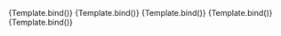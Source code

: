 
<Meta title="Components/Button/Icon" args={defaultArgs} argTypes={argTypes} />

<Canvas>
	<Story
		name="Top"
		args={{
			icon: 'add',
			iconPosition: 'top',
			label: 'Button with top icon',
			modifiers: 'ghost'
		}}
		argTypes={{
			iconPosition: {
				...argTypes.iconPosition,
				control: {
					disable: true
				}
			},
			icon: {
				...argTypes.icon,
				control: {
					disable: true
				}
			}
		}}
		play={defaultTest}>
		{Template.bind()}
	</Story>
</Canvas>

<Canvas>
	<Story
		name="Right"
		args={{
			icon: 'add',
			iconPosition: 'right',
			label: 'Button with right icon'
		}}
		argTypes={{
			iconPosition: {
				...argTypes.iconPosition,
				control: {
					disable: true
				}
			},
			icon: {
				...argTypes.icon,
				control: {
					disable: true
				}
			}
		}}
		play={defaultTest}>
		{Template.bind()}
	</Story>
</Canvas>

<Canvas>
	<Story
		name="Bottom"
		args={{
			icon: 'add',
			iconPosition: 'bottom',
			label: 'Button with bottom icon',
			modifiers: 'ghost'
		}}
		argTypes={{
			iconPosition: {
				...argTypes.iconPosition,
				control: {
					disable: true
				}
			},
			icon: {
				...argTypes.icon,
				control: {
					disable: true
				}
			}
		}}
		play={defaultTest}>
		{Template.bind()}
	</Story>
</Canvas>

<Canvas>
	<Story
		name="Left"
		args={{
			icon: 'add',
			label: 'Button with left icon'
		}}
		argTypes={{
			iconPosition: {
				...argTypes.iconPosition,
				control: {
					disable: true
				}
			},
			icon: {
				...argTypes.icon,
				control: {
					disable: true
				}
			}
		}}
		play={defaultTest}>
		{Template.bind()}
	</Story>
</Canvas>

<Canvas>
	<Story
		name="No label"
		args={{
			icon: 'add',
			label: '',
			ariaLabel: 'Add new item',
			modifiers: 'rounded'
		}}
		argTypes={{
			iconPosition: {
				...argTypes.iconPosition,
				control: {
					disable: true
				}
			},
			icon: {
				...argTypes.icon,
				control: {
					disable: true
				}
			},
			label: {
				control: {
					disable: true
				}
			}
		}}
		play={defaultTest}>
		{Template.bind()}
	</Story>
</Canvas>
